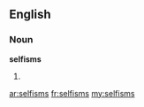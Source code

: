 ==English==

===Noun===
'''selfisms'''

# {{plural of|[[selfism]]}}

[[ar:selfisms]]
[[fr:selfisms]]
[[my:selfisms]]